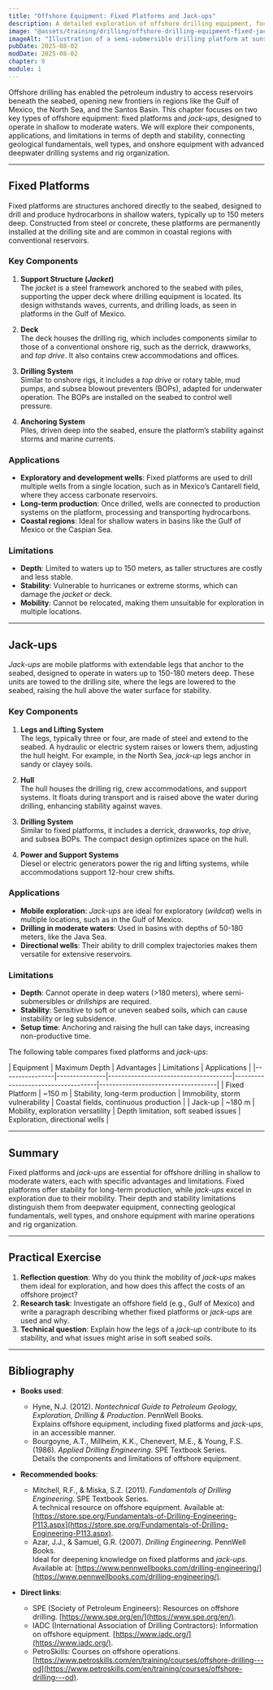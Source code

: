 ```yaml
---
title: "Offshore Equipment: Fixed Platforms and Jack-ups"
description: A detailed exploration of offshore drilling equipment, focusing on fixed platforms and *jack-ups*, with an analysis of their depth and stability limitations. This chapter connects onshore well and equipment fundamentals with operations in marine environments.
image: "@assets/training/drilling/offshore-drilling-equipment-fixed-jackups/cover.jpg"
imageAlt: "Illustration of a semi-submersible drilling platform at sunset, viewed from a low angle to emphasize its scale"
pubDate: 2025-08-02
modDate: 2025-08-02
chapter: 9
module: 1
---
```


Offshore drilling has enabled the petroleum industry to access reservoirs beneath the seabed, opening new frontiers in regions like the Gulf of Mexico, the North Sea, and the Santos Basin. This chapter focuses on two key types of offshore equipment: fixed platforms and *jack-ups*, designed to operate in shallow to moderate waters. We will explore their components, applications, and limitations in terms of depth and stability, connecting geological fundamentals, well types, and onshore equipment with advanced deepwater drilling systems and rig organization.

---

## Fixed Platforms

Fixed platforms are structures anchored directly to the seabed, designed to drill and produce hydrocarbons in shallow waters, typically up to 150 meters deep. Constructed from steel or concrete, these platforms are permanently installed at the drilling site and are common in coastal regions with conventional reservoirs.

### Key Components

1. **Support Structure (*Jacket*)**  
   The *jacket* is a steel framework anchored to the seabed with piles, supporting the upper deck where drilling equipment is located. Its design withstands waves, currents, and drilling loads, as seen in platforms in the Gulf of Mexico.

2. **Deck**  
   The deck houses the drilling rig, which includes components similar to those of a conventional onshore rig, such as the derrick, drawworks, and *top drive*. It also contains crew accommodations and offices.

3. **Drilling System**  
   Similar to onshore rigs, it includes a *top drive* or rotary table, mud pumps, and subsea blowout preventers (BOPs), adapted for underwater operation. The BOPs are installed on the seabed to control well pressure.

4. **Anchoring System**  
   Piles, driven deep into the seabed, ensure the platform’s stability against storms and marine currents.

### Applications

- **Exploratory and development wells**: Fixed platforms are used to drill multiple wells from a single location, such as in Mexico’s Cantarell field, where they access carbonate reservoirs.
- **Long-term production**: Once drilled, wells are connected to production systems on the platform, processing and transporting hydrocarbons.
- **Coastal regions**: Ideal for shallow waters in basins like the Gulf of Mexico or the Caspian Sea.

### Limitations

- **Depth**: Limited to waters up to 150 meters, as taller structures are costly and less stable.
- **Stability**: Vulnerable to hurricanes or extreme storms, which can damage the *jacket* or deck.
- **Mobility**: Cannot be relocated, making them unsuitable for exploration in multiple locations.

---

## Jack-ups

*Jack-ups* are mobile platforms with extendable legs that anchor to the seabed, designed to operate in waters up to 150-180 meters deep. These units are towed to the drilling site, where the legs are lowered to the seabed, raising the hull above the water surface for stability.

### Key Components

1. **Legs and Lifting System**  
   The legs, typically three or four, are made of steel and extend to the seabed. A hydraulic or electric system raises or lowers them, adjusting the hull height. For example, in the North Sea, *jack-up* legs anchor in sandy or clayey soils.

2. **Hull**  
   The hull houses the drilling rig, crew accommodations, and support systems. It floats during transport and is raised above the water during drilling, enhancing stability against waves.

3. **Drilling System**  
   Similar to fixed platforms, it includes a derrick, drawworks, *top drive*, and subsea BOPs. The compact design optimizes space on the hull.

4. **Power and Support Systems**  
   Diesel or electric generators power the rig and lifting systems, while accommodations support 12-hour crew shifts.

### Applications

- **Mobile exploration**: *Jack-ups* are ideal for exploratory (*wildcat*) wells in multiple locations, such as in the Gulf of Mexico.
- **Drilling in moderate waters**: Used in basins with depths of 50-180 meters, like the Java Sea.
- **Directional wells**: Their ability to drill complex trajectories makes them versatile for extensive reservoirs.

### Limitations

- **Depth**: Cannot operate in deep waters (>180 meters), where semi-submersibles or *drillships* are required.
- **Stability**: Sensitive to soft or uneven seabed soils, which can cause instability or leg subsidence.
- **Setup time**: Anchoring and raising the hull can take days, increasing non-productive time.

The following table compares fixed platforms and *jack-ups*:

<div class="table-wrapper">
| Equipment      | Maximum Depth | Advantages                           | Limitations                         | Applications                        |
|----------------|---------------|--------------------------------------|------------------------------------|------------------------------------|
| Fixed Platform | ~150 m        | Stability, long-term production      | Immobility, storm vulnerability    | Coastal fields, continuous production |
| Jack-up        | ~180 m        | Mobility, exploration versatility   | Depth limitation, soft seabed issues | Exploration, directional wells      |
</div>

---

## Summary

Fixed platforms and *jack-ups* are essential for offshore drilling in shallow to moderate waters, each with specific advantages and limitations. Fixed platforms offer stability for long-term production, while *jack-ups* excel in exploration due to their mobility. Their depth and stability limitations distinguish them from deepwater equipment, connecting geological fundamentals, well types, and onshore equipment with marine operations and rig organization.

---

## Practical Exercise

1. **Reflection question**: Why do you think the mobility of *jack-ups* makes them ideal for exploration, and how does this affect the costs of an offshore project?
2. **Research task**: Investigate an offshore field (e.g., Gulf of Mexico) and write a paragraph describing whether fixed platforms or *jack-ups* are used and why.
3. **Technical question**: Explain how the legs of a *jack-up* contribute to its stability, and what issues might arise in soft seabed soils.

---

## Bibliography

- **Books used**:
  - Hyne, N.J. (2012). *Nontechnical Guide to Petroleum Geology, Exploration, Drilling & Production*. PennWell Books.  
    Explains offshore equipment, including fixed platforms and *jack-ups*, in an accessible manner.
  - Bourgoyne, A.T., Millheim, K.K., Chenevert, M.E., & Young, F.S. (1986). *Applied Drilling Engineering*. SPE Textbook Series.  
    Details the components and limitations of offshore equipment.

- **Recommended books**:
  - Mitchell, R.F., & Miska, S.Z. (2011). *Fundamentals of Drilling Engineering*. SPE Textbook Series.  
    A technical resource on offshore equipment. Available at: [https://store.spe.org/Fundamentals-of-Drilling-Engineering-P113.aspx](https://store.spe.org/Fundamentals-of-Drilling-Engineering-P113.aspx).
  - Azar, J.J., & Samuel, G.R. (2007). *Drilling Engineering*. PennWell Books.  
    Ideal for deepening knowledge on fixed platforms and *jack-ups*. Available at: [https://www.pennwellbooks.com/drilling-engineering/](https://www.pennwellbooks.com/drilling-engineering/).

- **Direct links**:
  - SPE (Society of Petroleum Engineers): Resources on offshore drilling. [https://www.spe.org/en/](https://www.spe.org/en/).
  - IADC (International Association of Drilling Contractors): Information on offshore equipment. [https://www.iadc.org/](https://www.iadc.org/).
  - PetroSkills: Courses on offshore operations. [https://www.petroskills.com/en/training/courses/offshore-drilling---od](https://www.petroskills.com/en/training/courses/offshore-drilling---od).
  